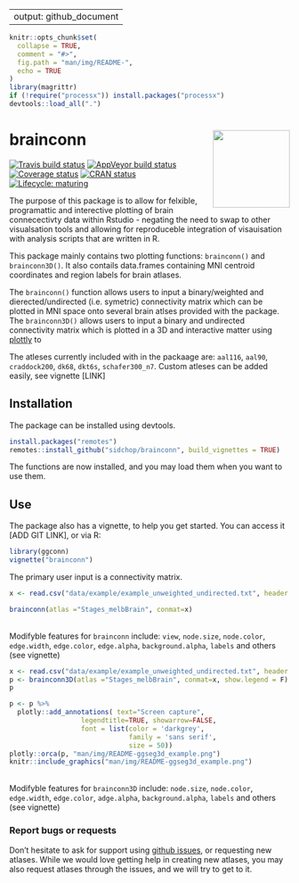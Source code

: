   
---
output: github_document
---

```r
knitr::opts_chunk$set(
  collapse = TRUE,
  comment = "#>",
  fig.path = "man/img/README-",
  echo = TRUE
)
library(magrittr)
if (!require("processx")) install.packages("processx")
devtools::load_all(".")
```


# brainconn <img src="man/img/logo.png" align="right" alt="" width="138.5" />  

<!-- badges: start -->
[![Travis build status](https://travis-ci.com/LCBC-UiO/ggseg.svg?branch=master)](https://travis-ci.com/sidchop/ggconn)
  [![AppVeyor build status](https://ci.appveyor.com/api/projects/status/github/LCBC-UiO/ggseg?branch=master&svg=true)](https://ci.appveyor.com/project/sidchop/ggconn)
  [![Coverage status](https://codecov.io/gh/sidchop/ggconn/branch/master/graph/badge.svg)](https://codecov.io/gh/sidchop/ggconn)
[![CRAN status](https://www.r-pkg.org/badges/version/ggconn)](https://CRAN.R-project.org/package=ggconn)
[![Lifecycle: maturing](https://img.shields.io/badge/lifecycle-maturing-blue.svg)](https://www.tidyverse.org/lifecycle/#maturing)
<!-- badges: end -->


The purpose of this package is to allow for felxible, programattic and interective plotting of brain connecectivty data within Rstudio - negating the need to swap to other visualsation tools and allowing for reproduceble integration of visauisation with analysis scripts that are written in R. 

This package mainly contains two plotting functions: `brainconn()` and `brainconn3D()`. It also contails data.frames containing MNI centroid coordinates and region labels for  brain atlases.

The `brainconn()` function allows users to input a binary/weighted and dierected/undirected (i.e. symetric) connectivity matrix which can be plotted in MNI space onto several brain atlses provided with the package. 
The `brainconn3D()` allows users to input a binary and undirected connectivity matrix which is plotted in a 3D and interactive matter using [plottly](https://github.com/plotly) to 

The atleses currently included with in the packaage are: `aal116`, `aal90`, `craddock200`, `dk68`, `dkt6s`, `schafer300_n7`. Custom atleses can be added easily, see vignette [LINK]

## Installation
The package can be installed using devtools.

```r
install.packages("remotes")
remotes::install_github("sidchop/brainconn", build_vignettes = TRUE)
```

The functions are now installed, and you may load them when you want to use them.


## Use
The package also has a vignette, to help you get started. You can access it [ADD GIT LINK], or via R:
```r
library(ggconn)
vignette("brainconn")
```

The primary user input is a connectivity matrix. 
```r
x <- read.csv("data/example/example_unweighted_undirected.txt", header = F)
```

```r
brainconn(atlas ="Stages_melbBrain", conmat=x)
```
\
Modifyble features for `brainconn` include: `view`, `node.size`, `node.color`, `edge.width`, `edge.color`, `edge.alpha`, `background.alpha`, `labels` and others (see vignette)


```r
x <- read.csv("data/example/example_unweighted_undirected.txt", header = F)
p <- brainconn3D(atlas ="Stages_melbBrain", conmat=x, show.legend = F)
p
```
```r
p <- p %>% 
  plotly::add_annotations( text="Screen capture",
                  legendtitle=TRUE, showarrow=FALSE,
                  font = list(color = 'darkgrey',
                              family = 'sans serif',
                              size = 50)) 
plotly::orca(p, "man/img/README-ggseg3d_example.png")
knitr::include_graphics("man/img/README-ggseg3d_example.png")
```
\
Modifyble features for `brainconn3D` include: `node.size`, `node.color`, `edge.width`, `edge.color`, `adge.alpha`, `background.alpha`, `labels` and others (see vignette)


### Report bugs or requests  
Don't hesitate to ask for support using [github issues](https://github.com/sidchop/brainconn), or requesting new atlases. 
While we would love getting help in creating new atlases, you may also request atlases through the issues, and we will try to get to it. 

